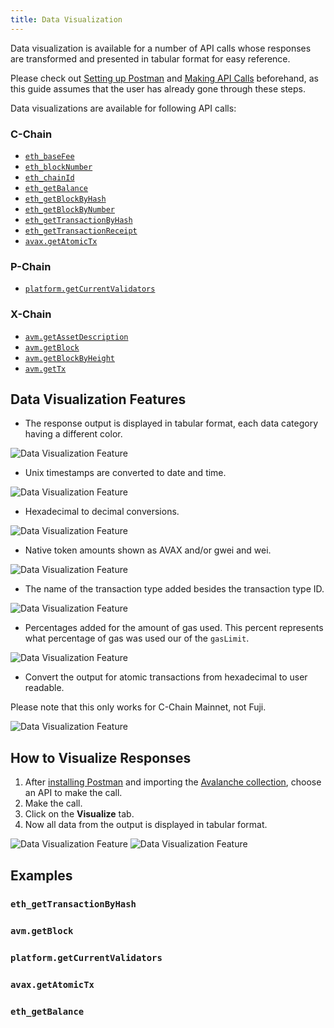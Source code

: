 ```yaml
---
title: Data Visualization
---
```


Data visualization is available for a number of API calls whose responses are transformed and presented in tabular format for easy reference.

Please check out [Setting up Postman](/docs/tooling/avalanche-postman/add-postman-collection#setup) and [Making API Calls](/docs/tooling/avalanche-postman/making-api-calls) beforehand, as this guide assumes that the user has already gone through these steps.

Data visualizations are available for following API calls:

### C-Chain[​](#c-chain "Direct link to heading")

- [`eth_baseFee`](/docs/apis/c-chain/api#eth_basefee)
- [`eth_blockNumber`](https://www.quicknode.com/docs/ethereum/eth_blockNumber)
- [`eth_chainId`](https://www.quicknode.com/docs/ethereum/eth_chainId)
- [`eth_getBalance`](https://www.quicknode.com/docs/ethereum/eth_getBalance)
- [`eth_getBlockByHash`](https://www.quicknode.com/docs/ethereum/eth_getBlockByHash)
- [`eth_getBlockByNumber`](https://www.quicknode.com/docs/ethereum/eth_getBlockByNumber)
- [`eth_getTransactionByHash`](https://www.quicknode.com/docs/ethereum/eth_getTransactionByHash)
- [`eth_getTransactionReceipt`](https://www.quicknode.com/docs/ethereum/eth_getTransactionReceipt)
- [`avax.getAtomicTx`](/docs/apis/c-chain/api#avaxgetatomictx)

### P-Chain[​](#p-chain "Direct link to heading")

- [`platform.getCurrentValidators`](/docs/apis/p-chain/api#platformgetcurrentvalidators)

### X-Chain[​](#x-chain "Direct link to heading")

- [`avm.getAssetDescription`](/docs/apis/x-chain/api#avmgetassetdescription)
- [`avm.getBlock`](/docs/apis/x-chain/api#avmgetblock)
- [`avm.getBlockByHeight`](/docs/apis/x-chain/api#avmgetblockbyheight)
- [`avm.getTx`](/docs/apis/x-chain/api#avmgettx)

<YouTube id="2jS5EFWLoGs" fullSize={false}/>

Data Visualization Features[​](#data-visualization-features "Direct link to heading")
-------------------------------------------------------------------------------------

- The response output is displayed in tabular format, each data category having a different color.

![Data Visualization Feature](/images/visualize1.png)

- Unix timestamps are converted to date and time.

![Data Visualization Feature](/images/visualize2.png)

- Hexadecimal to decimal conversions.

![Data Visualization Feature](/images/visualize3.png)

- Native token amounts shown as AVAX and/or gwei and wei.

![Data Visualization Feature](/images/visualize4.png)

- The name of the transaction type added besides the transaction type ID.

![Data Visualization Feature](/images/visualize5.png)

- Percentages added for the amount of gas used. This percent represents what percentage of gas was used our of the `gasLimit`.

![Data Visualization Feature](/images/visualize6.png)

- Convert the output for atomic transactions from hexadecimal to user readable.

<Callout title="Note">
Please note that this only works for C-Chain Mainnet, not Fuji.
</Callout>

![Data Visualization Feature](/images/visualize7.png)

How to Visualize Responses[​](#how-to-visualize-responses "Direct link to heading")
-----------------------------------------------------------------------------------

1. After [installing Postman](/docs/tooling/avalanche-postman/add-postman-collection#postman-installation) and importing the [Avalanche collection](/docs/tooling/avalanche-postman/add-postman-collection#collection-import), choose an API to make the call. 
2. Make the call.
3. Click on the **Visualize** tab.
4. Now all data from the output is displayed in tabular format.

![Data Visualization Feature](/images/visualize8.png) ![Data Visualization Feature](/images/visualize9.png)

Examples[​](#examples "Direct link to heading")
-----------------------------------------------

### `eth_getTransactionByHash`[​](#eth_gettransactionbyhash "Direct link to heading")

<YouTube id="M83WhbXq5R0" fullSize={false}/>

### `avm.getBlock`[​](#avmgetblock "Direct link to heading")

<YouTube id="d5E2pHXFInE" fullSize={false}/>

### `platform.getCurrentValidators`[​](#platformgetcurrentvalidators "Direct link to heading")

<YouTube id="Pkf84edkw_0" fullSize={false}/>

### `avax.getAtomicTx`[​](#avaxgetatomictx "Direct link to heading")

<YouTube id="AYIgdQomHqc" fullSize={false}/>

### `eth_getBalance`[​](#eth_getbalance "Direct link to heading")

<YouTube id="M3n7cm1DYLE" fullSize={false}/>